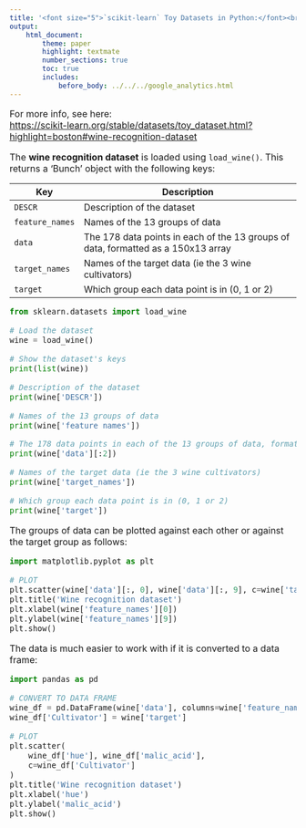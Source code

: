 ```yaml
---
title: '<font size="5">`scikit-learn` Toy Datasets in Python:</font><br>Wine recognition dataset'
output:
    html_document:
        theme: paper
        highlight: textmate
        number_sections: true
        toc: true
        includes:
            before_body: ../../../google_analytics.html
---
```


<font size="3">

For more info, see here:  
[https://scikit-learn.org/stable/datasets/toy_dataset.html?highlight=boston#wine-recognition-dataset](https://scikit-learn.org/stable/datasets/toy_dataset.html?highlight=boston#wine-recognition-dataset)

The **wine recognition dataset** is loaded using `load_wine()`. This
returns a 'Bunch' object with the following keys:

| Key | Description |
|-----|-------------------------------------------------------------|
| `DESCR` | Description of the dataset |
| `feature_names` | Names of the 13 groups of data |
| `data` | The 178 data points in each of the 13 groups of data, formatted as a 150x13 array |
| `target_names` | Names of the target data (ie the 3 wine cultivators) |
| `target` | Which group each data point is in (0, 1 or 2) |

```python
from sklearn.datasets import load_wine

# Load the dataset
wine = load_wine()

# Show the dataset's keys
print(list(wine))
```

```python
# Description of the dataset
print(wine['DESCR'])
```

```python
# Names of the 13 groups of data
print(wine['feature_names'])
```

```python
# The 178 data points in each of the 13 groups of data, formatted as a 150x13 array
print(wine['data'][:2])
```

```python
# Names of the target data (ie the 3 wine cultivators)
print(wine['target_names'])
```

```python
# Which group each data point is in (0, 1 or 2)
print(wine['target'])
```

The groups of data can be plotted against each other or against the target
group as follows:

```python
import matplotlib.pyplot as plt

# PLOT
plt.scatter(wine['data'][:, 0], wine['data'][:, 9], c=wine['target'])
plt.title('Wine recognition dataset')
plt.xlabel(wine['feature_names'][0])
plt.ylabel(wine['feature_names'][9])
plt.show()
```

The data is much easier to work with if it is converted to a data frame:

```python
import pandas as pd

# CONVERT TO DATA FRAME
wine_df = pd.DataFrame(wine['data'], columns=wine['feature_names'])
wine_df['Cultivator'] = wine['target']

# PLOT
plt.scatter(
    wine_df['hue'], wine_df['malic_acid'],
    c=wine_df['Cultivator']
)
plt.title('Wine recognition dataset')
plt.xlabel('hue')
plt.ylabel('malic_acid')
plt.show()
```

</font>

